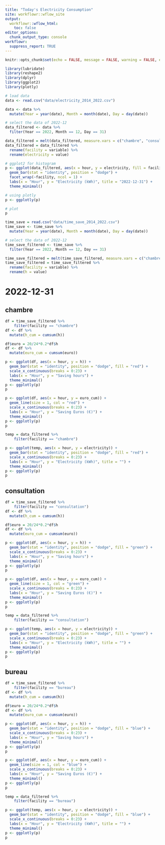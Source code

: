 ```yaml
---
title: "Today's Electricity Consumption"
site: workflowr::wflow_site
output:
  workflowr::wflow_html:
    toc: false
editor_options:
  chunk_output_type: console
workflowr:
  suppress_report: TRUE
---
```


```r
knitr::opts_chunk$set(echo = FALSE, message = FALSE, warning = FALSE, error = FALSE)
``` 

```r
library(lubridate)
library(reshape2)
library(dplyr)
library(ggplot2)
library(plotly)
```

```r
# load data
data <- read.csv("data/electricity_2014_2022.csv")

data <- data %>%
  mutate(Year = year(date), Month = month(date), Day = day(date))

# select the data of 2022-12
data_filtered <- data %>%
  filter(Year == 2022, Month == 12, Day == 31)

data_filtered = melt(data_filtered, measure.vars = c("chambre", "consultation", "bureau"))
data_filtered = data_filtered %>%
  rename(facility = variable) %>%
  rename(electricity = value)
```


```r
# ggplot2 for histogram
p <- ggplot(data_filtered, aes(x = hour, y = electricity, fill = facility)) +
  geom_bar(stat = "identity", position = "dodge") +
  facet_wrap(~facility, ncol = 1) +
  labs(x = "Hour", y = "Electricity (kWh)", title = "2022-12-31") +
  theme_minimal()

# using plotly
p <- ggplotly(p)

# plot
p
```


```r
time_save = read.csv("data/time_save_2014_2022.csv")
time_save <- time_save %>%
  mutate(Year = year(date), Month = month(date), Day = day(date))

# select the data of 2022-12
time_save_filtered <- time_save %>%
  filter(Year == 2022, Month == 12, Day == 31)

time_save_filtered = melt(time_save_filtered, measure.vars = c("chambre", "consultation", "bureau"))
time_save_filtered = time_save_filtered %>%
  rename(facility = variable) %>%
  rename(h = value)
```


# 2022-12-31 {.tabset .tabset-pills}
## chambre
```r
df = time_save_filtered %>% 
    filter(facility == "chambre")
df <- df %>%
  mutate(h_cum = cumsum(h))

df$euro = 20/24*0.2*df$h
df <- df %>%
  mutate(euro_cum = cumsum(euro))
```

```r
p <- ggplot(df, aes(x = hour, y = h)) + 
  geom_bar(stat = "identity", position = "dodge", fill = "red") +
  scale_x_continuous(breaks = 0:23) + 
  labs(x = "Hour", y = "Saving hours") +
  theme_minimal()
p <- ggplotly(p)
p 
```


```r
p <- ggplot(df, aes(x = hour, y = euro_cum)) + 
  geom_line(size = 1, col = "red") +
  scale_x_continuous(breaks = 0:23) + 
  labs(x = "Hour", y = "Saving Euros (€)") +
  theme_minimal()
p <- ggplotly(p)
p 
```


```r
temp = data_filtered %>% 
    filter(facility == "chambre")

p <- ggplot(temp, aes(x = hour, y = electricity)) +
  geom_bar(stat = "identity", position = "dodge", fill = "red") +
  scale_x_continuous(breaks = 0:23) + 
  labs(x = "Hour", y = "Electricity (kWh)", title = "") +
  theme_minimal()
p <- ggplotly(p)
p 
```


## consultation
```r
df = time_save_filtered %>% 
    filter(facility == "consultation")
df <- df %>%
  mutate(h_cum = cumsum(h))

df$euro = 20/24*0.2*df$h
df <- df %>%
  mutate(euro_cum = cumsum(euro))
```

```r
p <- ggplot(df, aes(x = hour, y = h)) + 
  geom_bar(stat = "identity", position = "dodge", fill = "green") +
  scale_x_continuous(breaks = 0:23) + 
  labs(x = "Hour", y = "Saving hours") +
  theme_minimal()
p <- ggplotly(p)
p 
```


```r
p <- ggplot(df, aes(x = hour, y = euro_cum)) + 
  geom_line(size = 1, col = "green") +
  scale_x_continuous(breaks = 0:23) + 
  labs(x = "Hour", y = "Saving Euros (€)") +
  theme_minimal()
p <- ggplotly(p)
p 
```


```r
temp = data_filtered %>% 
    filter(facility == "consultation")

p <- ggplot(temp, aes(x = hour, y = electricity)) +
  geom_bar(stat = "identity", position = "dodge", fill = "green") +
  scale_x_continuous(breaks = 0:23) + 
  labs(x = "Hour", y = "Electricity (kWh)", title = "") +
  theme_minimal()
p <- ggplotly(p)
p 
```


## bureau
```r
df = time_save_filtered %>% 
    filter(facility == "bureau")
df <- df %>%
  mutate(h_cum = cumsum(h))

df$euro = 20/24*0.2*df$h
df <- df %>%
  mutate(euro_cum = cumsum(euro))
```

```r
p <- ggplot(df, aes(x = hour, y = h)) + 
  geom_bar(stat = "identity", position = "dodge", fill = "blue") +
  scale_x_continuous(breaks = 0:23) + 
  labs(x = "Hour", y = "Saving hours") +
  theme_minimal()
p <- ggplotly(p)
p 
```


```r
p <- ggplot(df, aes(x = hour, y = euro_cum)) + 
  geom_line(size = 1, col = "blue") +
  scale_x_continuous(breaks = 0:23) + 
  labs(x = "Hour", y = "Saving Euros (€)") +
  theme_minimal()
p <- ggplotly(p)
p 
```


```r
temp = data_filtered %>% 
    filter(facility == "bureau")

p <- ggplot(temp, aes(x = hour, y = electricity)) +
  geom_bar(stat = "identity", position = "dodge", fill = "blue") +
  scale_x_continuous(breaks = 0:23) + 
  labs(x = "Hour", y = "Electricity (kWh)", title = "") +
  theme_minimal()
p <- ggplotly(p)
p 
```


